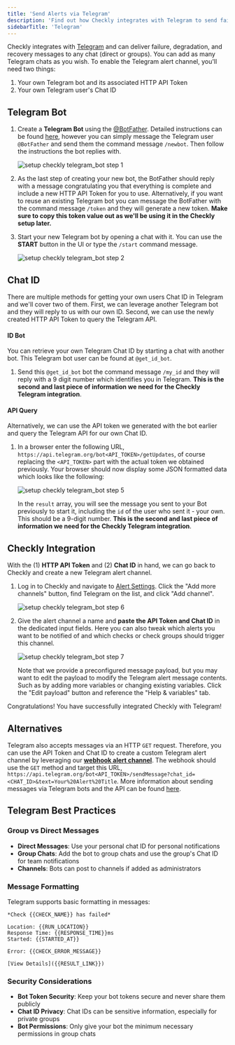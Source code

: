 ```yaml
---
title: 'Send Alerts via Telegram'
description: 'Find out how Checkly integrates with Telegram to send failure, degradation, and recovery messages to any chat'
sidebarTitle: 'Telegram'
---
```


Checkly integrates with [Telegram](https://telegram.org/) and can 
deliver failure, degradation, and recovery messages to any chat (direct or groups). You can add as many Telegram chats as you wish.
To enable the Telegram alert channel, you'll need two things:

1. Your own Telegram bot and its associated HTTP API Token
2. Your own Telegram user's Chat ID

## Telegram Bot

1. Create a **Telegram Bot** using the [@BotFather](https://t.me/botfather). Detailed instructions can be found [here](https://core.telegram.org/bots), however you can simply message the Telegram user `@BotFather` and send them the command message `/newbot`. Then follow the instructions the bot replies with.
   
   ![setup checkly telegram_bot step 1](/images/docs/images/integrations/telegram/telegram_step1.png)

2. As the last step of creating your new bot, the BotFather should reply with a message congratulating you that everything is complete and include a new HTTP API Token for you to use. Alternatively, if you want to reuse an existing Telegram bot you can message the BotFather with the command message `/token` and they will generate a new token. **Make sure to copy this token value out as we'll be using it in the Checkly setup later.**

3. Start your new Telegram bot by opening a chat with it. You can use the **START** button in the UI or type the `/start` command message.

   ![setup checkly telegram_bot step 2](/images/docs/images/integrations/telegram/telegram_step2.png)

## Chat ID

There are multiple methods for getting your own users Chat ID in Telegram and we'll cover two of them. First, we can leverage another Telegram bot and they will reply to us with our own ID. Second, we can use the newly created HTTP API Token to query the Telegram API.

#### ID Bot

You can retrieve your own Telegram Chat ID by starting a chat with another bot. This Telegram bot user can be found at `@get_id_bot`. 

1. Send this `@get_id_bot` bot the command message `/my_id` and they will reply with a 9 digit number which identifies you in Telegram. **This is the second and last piece of information we need for the Checkly Telegram integration**.

#### API Query

Alternatively, we can use the API token we generated with the bot earlier and query the Telegram API for our own Chat ID.

1. In a browser enter the following URL, `https://api.telegram.org/bot<API_TOKEN>/getUpdates`, of course replacing the `<API_TOKEN>` part with the actual token we obtained previously. Your browser should now display some JSON formatted data which looks like the following:

   ![setup checkly telegram_bot step 5](/images/docs/images/integrations/telegram/telegram_step5.png)

   In the `result` array, you will see the message you sent to your Bot previously to start it, including the `id` of the user who sent it - your own. This should be a 9-digit number. **This is the second and last piece of information we need for the Checkly Telegram integration**.

## Checkly Integration

With the (1) **HTTP API Token** and (2) **Chat ID** in hand, we can go back to Checkly and create a new Telegram alert channel.

1. Log in to Checkly and navigate to [Alert Settings](https://app.checklyhq.com/alert-settings/). 
   Click the "Add more channels" button, find Telegram on the list, and click "Add channel".

   ![setup checkly telegram_bot step 6](/images/docs/images/integrations/telegram/telegram_step6.png)

2. Give the alert channel a name and **paste the API Token and Chat ID** in the dedicated input fields. Here you can also tweak
which alerts you want to be notified of and which checks or check groups should trigger this channel.

   ![setup checkly telegram_bot step 7](/images/docs/images/integrations/telegram/telegram_step7.png)

   <Callout type="note">
   Note that we provide a preconfigured message payload, but you may want to edit the payload to modify the Telegram alert message contents. Such as by adding more variables or changing existing variables. Click the "Edit payload" button and reference the "Help & variables" tab.
   </Callout>

Congratulations! You have successfully integrated Checkly with Telegram!

## Alternatives

Telegram also accepts messages via an HTTP `GET` request. Therefore, you can use the API Token and Chat ID to create a custom Telegram alert channel by leveraging our [**webhook alert channel**](/alerting-and-retries/webhooks/). The webhook should use the `GET` method and target this URL, `https://api.telegram.org/bot<API_TOKEN>/sendMessage?chat_id=<CHAT_ID>&text=Your%20Alert%20Title`. More information about sending messages via Telegram bots and the API can be found [here](https://core.telegram.org/bots/api#sendmessage).

## Telegram Best Practices

### Group vs Direct Messages

- **Direct Messages**: Use your personal chat ID for personal notifications
- **Group Chats**: Add the bot to group chats and use the group's Chat ID for team notifications
- **Channels**: Bots can post to channels if added as administrators

### Message Formatting

Telegram supports basic formatting in messages:

```text
*Check {{CHECK_NAME}} has failed*

Location: {{RUN_LOCATION}}
Response Time: {{RESPONSE_TIME}}ms
Started: {{STARTED_AT}}

Error: {{CHECK_ERROR_MESSAGE}}

[View Details]({{RESULT_LINK}})
```

### Security Considerations

- **Bot Token Security**: Keep your bot tokens secure and never share them publicly
- **Chat ID Privacy**: Chat IDs can be sensitive information, especially for private groups
- **Bot Permissions**: Only give your bot the minimum necessary permissions in group chats